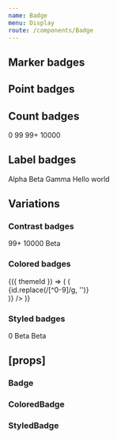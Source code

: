 ```yaml
---
name: Badge
menu: Display
route: /components/Badge
---
```



<PageTitle title="Badge" src="components/Badge" />

## Marker badges

<Playground>
  <ThemeWrapper>
    <div
      style={{
        position: 'relative',
        width: '20px',
        height: '20px',
        backgroundColor: themes.light['color-BG50'],
        margin: '20px',
      }}
    >
      <Badge position="top-left" shape="marker" color="primary" />
      <Badge position="top-right" shape="marker" color="success" />
      <Badge position="bottom-left" shape="marker" color="warning" />
      <Badge position="bottom-right" shape="marker" color="danger" />
    </div>
  </ThemeWrapper>
</Playground>

## Point badges

<Playground>
  <ThemeWrapper>
    <div
      style={{
        position: 'relative',
        width: '20px',
        height: '20px',
        backgroundColor: themes.light['color-BG50'],
        margin: '20px',
      }}
    >
      <Badge position="top-left" shape="point" color="primary" />
      <Badge position="top-right" shape="point" color="success" />
      <Badge position="bottom-left" shape="point" color="warning" />
      <Badge position="bottom-right" shape="point" color="danger" />
    </div>
  </ThemeWrapper>
</Playground>

## Count badges

<Playground>
  <ThemeWrapper>
    <div
      style={{
        position: 'relative',
        width: '40px',
        height: '40px',
        backgroundColor: themes.light['color-BG50'],
        margin: '20px',
      }}
    >
      <Badge position="top-left" shape="count" color="primary">
        0
      </Badge>
      <Badge position="top-right" shape="count" color="success">
        99
      </Badge>
      <Badge position="bottom-left" shape="count" color="warning">
        99+
      </Badge>
      <Badge position="bottom-right" shape="count" color="danger">
        10000
      </Badge>
    </div>
  </ThemeWrapper>
</Playground>

## Label badges

<Playground>
  <ThemeWrapper>
    <div
      style={{
        position: 'relative',
        width: '100px',
        height: '40px',
        backgroundColor: themes.light['color-BG50'],
        margin: '20px',
      }}
    >
      <Badge position="top-left" shape="label" color="primary">
        Alpha
      </Badge>
      <Badge position="top-right" shape="label" color="success">
        Beta
      </Badge>
      <Badge position="bottom-left" shape="label" color="warning">
        Gamma
      </Badge>
      <Badge position="bottom-right" shape="label" color="danger">
        Hello world
      </Badge>
    </div>
  </ThemeWrapper>
</Playground>

## Variations

### Contrast badges

<Playground>
  <ThemeWrapper contrast>
    <div
      style={{
        position: 'relative',
        width: '40px',
        height: '40px',
        backgroundColor: themes.light['contrast-palette-quieter-color'],
        margin: '20px',
      }}
    >
      <Badge contrast position="top-left" shape="marker" />
      <Badge contrast position="top-right" shape="count">
        99+
      </Badge>
      <Badge contrast position="bottom-left" shape="count">
        10000
      </Badge>
      <Badge contrast position="bottom-right" shape="label">
        Beta
      </Badge>
    </div>
  </ThemeWrapper>
</Playground>

### Colored badges

<Playground>
  <ThemeWrapper withThemeId>
    {({ themeId }) => (
      <Flex wrap>
        <ColorLooper
          themeId={themeId}
          render={({ id }) => (
            <Rhythm m={4} key={`P${id}`}>
              <div style={{ position: 'relative', width: 0, height: '40px' }}>
                <ColoredBadge themeId={themeId} position="bottom-right" shape="marker" colorId={id} />
                <ColoredBadge themeId={themeId} position="top-right" shape="count" colorId={id}>
                  {id.replace(/[^0-9]/g, '')}
                </ColoredBadge>
              </div>
            </Rhythm>
          )}
        />
      </Flex>
    )}
  </ThemeWrapper>
</Playground>

### Styled badges

<Playground>
  <ThemeWrapper>
    <div style={{ position: 'relative', width: '80px', height: '40px', margin: '20px' }}>
      <StyledBadge position="top-left" shape="marker" backgroundColor="#556270" textColor="#fff" />
      <StyledBadge position="top-right" shape="count" backgroundColor="#556270" textColor="#fff">
        0
      </StyledBadge>
      <StyledBadge position="bottom-left" shape="label" backgroundColor="#556270" textColor="#fff">
        Beta
      </StyledBadge>
      <StyledBadge
        position="bottom-right"
        shape="label"
        backgroundColor="#556270"
        textColor="#fff"
        style={{ fontSize: '16px' }}
      >
        Beta
      </StyledBadge>
    </div>
  </ThemeWrapper>
</Playground>

## \[props\]

### Badge

<Props of={Badge} />

### ColoredBadge

<Props of={ColoredBadge} />

### StyledBadge

<Props of={StyledBadge} />
